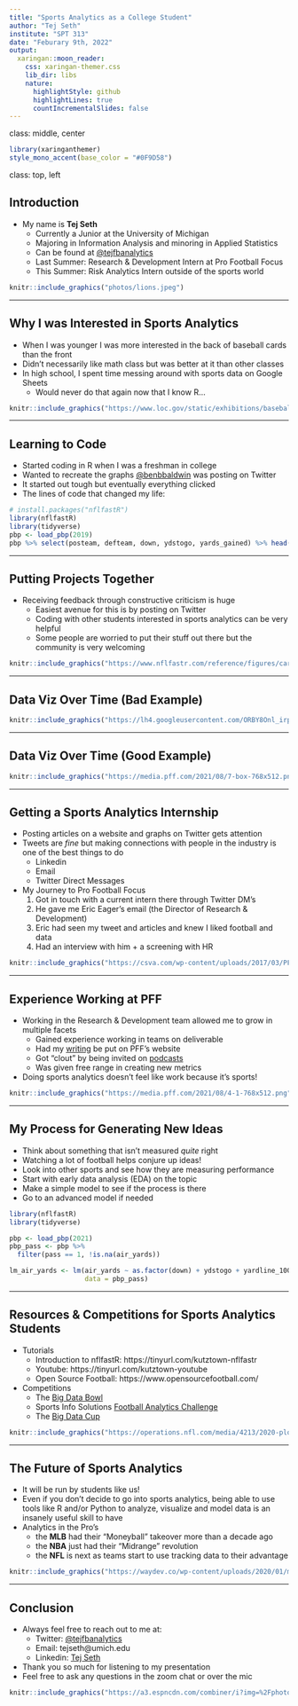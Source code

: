 ```yaml
---
title: "Sports Analytics as a College Student"
author: "Tej Seth"
institute: "SPT 313"
date: "Feburary 9th, 2022"
output:
  xaringan::moon_reader:
    css: xaringan-themer.css
    lib_dir: libs
    nature:
      highlightStyle: github
      highlightLines: true
      countIncrementalSlides: false
---
```

class: middle, center


```r
library(xaringanthemer)
style_mono_accent(base_color = "#0F9D58")
```

class: top, left

## Introduction

- My name is __Tej Seth__ 
  - Currently a Junior at the University of Michigan
  - Majoring in Information Analysis and minoring in Applied Statistics
  - Can be found at [@tejfbanalytics](https://twitter.com/tejfbanalytics)
  - Last Summer: Research & Development Intern at Pro Football Focus
  - This Summer: Risk Analytics Intern outside of the sports world

```r
knitr::include_graphics("photos/lions.jpeg")
```

---

## Why I was Interested in Sports Analytics

- When I was younger I was more interested in the back of baseball cards than the front
- Didn't necessarily like math class but was better at it than other classes
- In high school, I spent time messing around with sports data on Google Sheets
  - Would never do that again now that I know R... 

```r
knitr::include_graphics("https://www.loc.gov/static/exhibitions/baseball-americana/images/objects/the-art-and-science-of-baseball/the-art-of-winning/ba0075_standard.jpg")
```

---

## Learning to Code

- Started coding in R when I was a freshman in college
- Wanted to recreate the graphs [@benbbaldwin](https://twitter.com/benbbaldwin) was posting on Twitter
- It started out tough but eventually everything clicked
- The lines of code that changed my life:

```r
# install.packages("nflfastR")
library(nflfastR)
library(tidyverse)
pbp <- load_pbp(2019)
pbp %>% select(posteam, defteam, down, ydstogo, yards_gained) %>% head()
```

---

## Putting Projects Together

- Receiving feedback through constructive criticism is huge
  - Easiest avenue for this is by posting on Twitter
  - Coding with other students interested in sports analytics can be very helpful
  - Some people are worried to put their stuff out there but the community is very welcoming
  
```r
knitr::include_graphics("https://www.nflfastr.com/reference/figures/card.png")
```

---

## Data Viz Over Time (Bad Example)

```r
knitr::include_graphics("https://lh4.googleusercontent.com/ORBY8Onl_irpgMQwDdnLLkr0ryXeLo2mY3cV19NaUJXVY_2D8NLeC63Kj_t5HwVk6v3BjH9-27biBmdJ4vzbvCN9uPGR1M0CceeQ2lY49uQnOcoGItu2pLd7vCXJUkZePmprp9OK")
```

---

## Data Viz Over Time (Good Example)

```r
knitr::include_graphics("https://media.pff.com/2021/08/7-box-768x512.png")
```

---

## Getting a Sports Analytics Internship

- Posting articles on a website and graphs on Twitter gets attention
- Tweets are *fine* but making connections with people in the industry is one of the best things to do
  - Linkedin
  - Email
  - Twitter Direct Messages
- My Journey to Pro Football Focus
  1. Got in touch with a current intern there through Twitter DM's
  2. He gave me Eric Eager's email (the Director of Research & Development)
  3. Eric had seen my tweet and articles and knew I liked football and data
  4. Had an interview with him + a screening with HR
  
```r
knitr::include_graphics("https://csva.com/wp-content/uploads/2017/03/PFF-logo.png")
```
  
---

## Experience Working at PFF

- Working in the Research & Development team allowed me to grow in multiple facets
  - Gained experience working in teams on deliverable
  - Had my [writing](https://www.pff.com/analyst/tej-seth) be put on PFF's website
  - Got "clout" by being invited on [podcasts](https://t.co/TNVJVhc3sT)
  - Was given free range in creating new metrics
- Doing sports analytics doesn't feel like work because it's sports!

```r
knitr::include_graphics("https://media.pff.com/2021/08/4-1-768x512.png")
```
  
---

## My Process for Generating New Ideas

- Think about something that isn't measured *quite* right
- Watching a lot of football helps conjure up ideas!
- Look into other sports and see how they are measuring performance
- Start with early data analysis (EDA) on the topic
- Make a simple model to see if the process is there
- Go to an advanced model if needed

```r
library(nflfastR)
library(tidyverse)

pbp <- load_pbp(2021)
pbp_pass <- pbp %>%
  filter(pass == 1, !is.na(air_yards))

lm_air_yards <- lm(air_yards ~ as.factor(down) + ydstogo + yardline_100, 
                   data = pbp_pass)
```
  
---

## Resources & Competitions for Sports Analytics Students

- Tutorials
  - Introduction to nflfastR: https://tinyurl.com/kutztown-nflfastr
  - Youtube: https://tinyurl.com/kutztown-youtube
  - Open Source Football: https://www.opensourcefootball.com/
- Competitions
  - The [Big Data Bowl](https://www.kaggle.com/c/nfl-big-data-bowl-2022)
  - Sports Info Solutions [Football Analytics Challenge](https://github.com/SportsInfoSolutions/AnalyticsChallenge2020)
  - The [Big Data Cup](https://www.stathletes.com/big-data-cup/)
  
```r
knitr::include_graphics("https://operations.nfl.com/media/4213/2020-ploenzke-podium.jpg?mode=max&width=995")
```
  
  
---

## The Future of Sports Analytics

- It will be run by students like us!
- Even if you don't decide to go into sports analytics, being able to use tools
like R and/or Python to analyze, visualize and model data is an insanely useful skill
to have
- Analytics in the Pro's
  - the __MLB__ had their "Moneyball" takeover more than a decade ago
  - the __NBA__ just had their "Midrange" revolution
  - the __NFL__ is next as teams start to use tracking data to their advantage
  
```r
knitr::include_graphics("https://waydev.co/wp-content/uploads/2020/01/moneyball-git-analytics.jpg")
```

---

## Conclusion

- Always feel free to reach out to me at:
  - Twitter: [@tejfbanalytics](https://twitter.com/tejfbanalytics)
  - Email: tejseth@umich.edu
  - Linkedin: [Tej Seth](https://www.linkedin.com/in/tejseth/)
- Thank you so much for listening to my presentation
- Feel free to ask any questions in the zoom chat or over the mic

```r
knitr::include_graphics("https://a3.espncdn.com/combiner/i?img=%2Fphoto%2F2021%2F0913%2Fr908439_1296x729_16%2D9.jpg")
```

